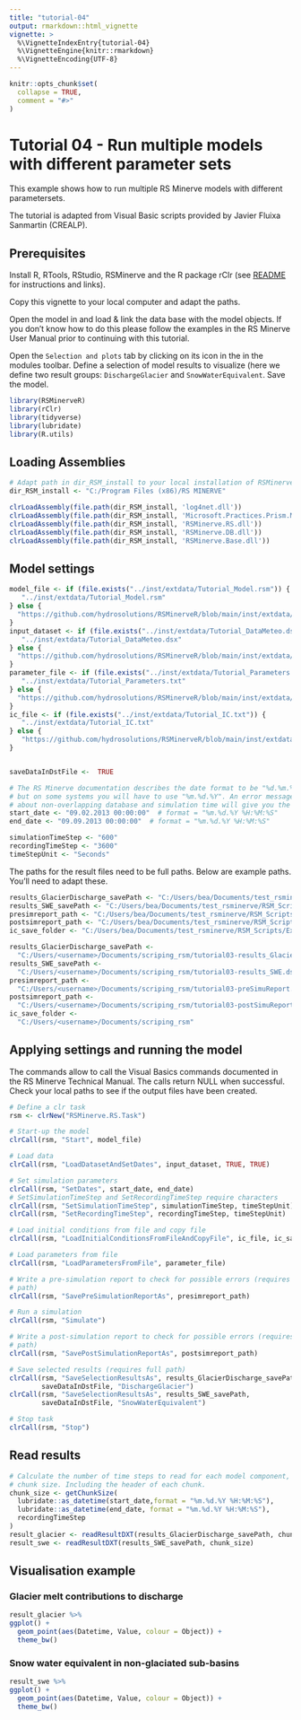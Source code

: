 ```yaml
---
title: "tutorial-04"
output: rmarkdown::html_vignette
vignette: >
  %\VignetteIndexEntry{tutorial-04}
  %\VignetteEngine{knitr::rmarkdown}
  %\VignetteEncoding{UTF-8}
---
```


```r
knitr::opts_chunk$set(
  collapse = TRUE,
  comment = "#>"
)
```

# Tutorial 04 - Run multiple models with different parameter sets
This example shows how to run multiple RS Minerve models with different parametersets.     

The tutorial is adapted from Visual Basic scripts provided by Javier Fluixa Sanmartin (CREALP). 

## Prerequisites
Install R, RTools, RStudio, RSMinerve and the R package rClr (see [README](https://github.com/hydrosolutions/RSMinerveR#readme) for instructions and links).   

Copy this vignette to your local computer and adapt the paths.   
  
Open the model in \code{RSMinerveR/data/Model.rsm} and load & link the data base with the model objects. If you don't know how to do this please follow the examples in the RS Minerve User Manual prior to continuing with this tutorial.  

Open the ```Selection and plots``` tab by clicking on its icon in the in the modules toolbar. Define a selection of model results to visualize (here we define two result groups: ```DischargeGlacier``` and ```SnowWaterEquivalent```. Save the model.  


```r
library(RSMinerveR)
library(rClr)
library(tidyverse)
library(lubridate)
library(R.utils)
```


## Loading Assemblies

```r
# Adapt path in dir_RSM_install to your local installation of RSMinerve. 
dir_RSM_install <- "C:/Program Files (x86)/RS MINERVE"

clrLoadAssembly(file.path(dir_RSM_install, 'log4net.dll'))
clrLoadAssembly(file.path(dir_RSM_install, 'Microsoft.Practices.Prism.Mvvm.dll'))
clrLoadAssembly(file.path(dir_RSM_install, 'RSMinerve.RS.dll'))
clrLoadAssembly(file.path(dir_RSM_install, 'RSMinerve.DB.dll'))
clrLoadAssembly(file.path(dir_RSM_install, 'RSMinerve.Base.dll'))
```

## Model settings

```r
model_file <- if (file.exists("../inst/extdata/Tutorial_Model.rsm")) {
   "../inst/extdata/Tutorial_Model.rsm"
} else {
  "https://github.com/hydrosolutions/RSMinerveR/blob/main/inst/extdata/Tutorial_Model.rsm"
}
input_dataset <- if (file.exists("../inst/extdata/Tutorial_DataMeteo.dsx")) {
   "../inst/extdata/Tutorial_DataMeteo.dsx"
} else {
  "https://github.com/hydrosolutions/RSMinerveR/blob/main/inst/extdata/Tutorial_DataMeteo.dst"
}
parameter_file <- if (file.exists("../inst/extdata/Tutorial_Parameters.txt")) {
   "../inst/extdata/Tutorial_Parameters.txt"
} else {
  "https://github.com/hydrosolutions/RSMinerveR/blob/main/inst/extdata/Tutorial_Parameters.txt"
}
ic_file <- if (file.exists("../inst/extdata/Tutorial_IC.txt")) {
   "../inst/extdata/Tutorial_IC.txt"
} else {
   "https://github.com/hydrosolutions/RSMinerveR/blob/main/inst/extdata/Tutorial_IC.txt"
}


saveDataInDstFile <-  TRUE

# The RS Minerve documentation describes the date format to be "%d.%m.%Y" 
# but on some systems you will have to use "%m.%d.%Y". An error message 
# about non-overlapping database and simulation time will give you the hint. 
start_date <- "09.02.2013 00:00:00"  # format = "%m.%d.%Y %H:%M:%S"
end_date <- "09.09.2013 00:00:00"  # format = "%m.%d.%Y %H:%M:%S"

simulationTimeStep <- "600"  
recordingTimeStep <- "3600"
timeStepUnit <- "Seconds"

```


The paths for the result files need to be full paths. Below are example paths. You'll need to adapt these. 

```r
results_GlacierDischarge_savePath <- "C:/Users/bea/Documents/test_rsminerve/RSM_Scripts/Example VBS/Outputs/tutorial03-results_GlacierDischarge.dsx"
results_SWE_savePath <- "C:/Users/bea/Documents/test_rsminerve/RSM_Scripts/Example VBS/Outputs/tutorial03-results_SWE.dsx"
presimreport_path <- "C:/Users/bea/Documents/test_rsminerve/RSM_Scripts/Example VBS/Outputs/tutorial03-preSimulationReport.txt"
postsimreport_path <- "C:/Users/bea/Documents/test_rsminerve/RSM_Scripts/Example VBS/Outputs/tutorial03-postSimulationReport.txt"
ic_save_folder <- "C:/Users/bea/Documents/test_rsminerve/RSM_Scripts/Example VBS/Outputs"
```

```r
results_GlacierDischarge_savePath <- 
  "C:/Users/<username>/Documents/scriping_rsm/tutorial03-results_GlacierDischarge.dsx"
results_SWE_savePath <- 
  "C:/Users/<username>/Documents/scriping_rsm/tutorial03-results_SWE.dsx"
presimreport_path <- 
  "C:/Users/<username>/Documents/scriping_rsm/tutorial03-preSimuReport.txt"
postsimreport_path <- 
  "C:/Users/<username>/Documents/scriping_rsm/tutorial03-postSimuReport.txt"
ic_save_folder <- 
  "C:/Users/<username>/Documents/scriping_rsm"
```


## Applying settings and running the model
The \code{clrCall} commands allow to call the Visual Basics commands documented in the RS Minerve Technical Manual. The calls return NULL when successful. Check your local paths to see if the output files have been created.  
```r
# Define a clr task
rsm <- clrNew("RSMinerve.RS.Task")  

# Start-up the model
clrCall(rsm, "Start", model_file)

# Load data
clrCall(rsm, "LoadDatasetAndSetDates", input_dataset, TRUE, TRUE)

# Set simulation parameters
clrCall(rsm, "SetDates", start_date, end_date)
# SetSimulationTimeStep and SetRecordingTimeStep require characters
clrCall(rsm, "SetSimulationTimeStep", simulationTimeStep, timeStepUnit) 
clrCall(rsm, "SetRecordingTimeStep", recordingTimeStep, timeStepUnit)  

# Load initial conditions from file and copy file
clrCall(rsm, "LoadInitialConditionsFromFileAndCopyFile", ic_file, ic_save_folder)

# Load parameters from file
clrCall(rsm, "LoadParametersFromFile", parameter_file)

# Write a pre-simulation report to check for possible errors (requires full 
# path)
clrCall(rsm, "SavePreSimulationReportAs", presimreport_path)  

# Run a simulation
clrCall(rsm, "Simulate")

# Write a post-simulation report to check for possible errors (requires full 
# path)
clrCall(rsm, "SavePostSimulationReportAs", postsimreport_path)  

# Save selected results (requires full path)
clrCall(rsm, "SaveSelectionResultsAs", results_GlacierDischarge_savePath, 
        saveDataInDstFile, "DischargeGlacier")  
clrCall(rsm, "SaveSelectionResultsAs", results_SWE_savePath, 
        saveDataInDstFile, "SnowWaterEquivalent")  

# Stop task
clrCall(rsm, "Stop")
```

## Read results
```r
# Calculate the number of time steps to read for each model component, i.e. the 
# chunk size. Including the header of each chunk. 
chunk_size <- getChunkSize(
  lubridate::as_datetime(start_date,format = "%m.%d.%Y %H:%M:%S"), 
  lubridate::as_datetime(end_date, format = "%m.%d.%Y %H:%M:%S"), 
  recordingTimeStep
) 
result_glacier <- readResultDXT(results_GlacierDischarge_savePath, chunk_size)
result_swe <- readResultDXT(results_SWE_savePath, chunk_size)

```


## Visualisation example

### Glacier melt contributions to discharge
```r
result_glacier %>% 
ggplot() + 
  geom_point(aes(Datetime, Value, colour = Object)) +
  theme_bw()
```

### Snow water equivalent in non-glaciated sub-basins
```r
result_swe %>% 
ggplot() + 
  geom_point(aes(Datetime, Value, colour = Object)) +
  theme_bw()
```
